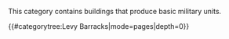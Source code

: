 This category contains buildings that produce basic military units.

{{#categorytree:Levy Barracks|mode=pages|depth=0}}